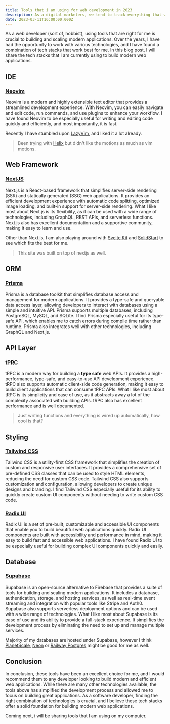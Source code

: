 ```yaml
---
title: Tools that i am using for web development in 2023
description: As a digital marketers, we tend to track everything that we can. From recordings, heatmaps, proprietary trackers, profiling and more! For my job, it's perfect, but personally... I don't like getting tracked in any way.
date: 2023-03-11T16:00:00.000Z
---
```


As a web developer (sort of, hobbist), using tools that are right for me is crucial to building and scaling modern applications. Over the years, I have had the opportunity to work with various technologies, and I have found a combination of tech stacks that work best for me. In this blog post, I will share the tech stacks that I am currently using to build modern web applications.

## IDE

### [Neovim](https://neovim.io/)

Neovim is a modern and highly extensible text editor that provides a streamlined development experience. With Neovim, you can easily navigate and edit code, run commands, and use plugins to enhance your workflow. I have found Neovim to be especially useful for writing and editing code quickly and efficiently, and most importantly, it is fast.

Recently I have stumbled upon [LazyVim](https://www.lazyvim.org/), and liked it a lot already.

> Been trying with [Helix](https://helix-editor.com/) but didn't like the motions as much as vim motions.

## Web Framework

### [NextJS](https://nextjs.org/)

Next.js is a React-based framework that simplifies server-side rendering (SSR) and statically generated (SSG) web applications. It provides an efficient development experience with automatic code splitting, optimized image loading, and built-in support for server-side rendering. What I like most about Next.js is its flexibility, as it can be used with a wide range of technologies, including GraphQL, REST APIs, and serverless functions. Next.js also has excellent documentation and a supportive community, making it easy to learn and use.

Other than Next.js, I am also playing around with [Svelte Kit](https://kit.svelte.dev/) and [SolidStart](https://start.solidjs.com/) to see which fits the best for me.

> This site was built on top of nextjs as well.

## ORM

### [Prisma](https://www.prisma.io/)

Prisma is a database toolkit that simplifies database access and management for modern applications. It provides a type-safe and queryable data access layer, allowing developers to interact with databases using a simple and intuitive API. Prisma supports multiple databases, including PostgreSQL, MySQL, and SQLite. I find Prisma especially useful for its type-safe API, which enables me to catch errors during compile time rather than runtime. Prisma also integrates well with other technologies, including GraphQL and Next.js.

## API Layer

### [tPRC](https://trpc.io/)

tRPC is a modern way for building a **type safe** web APIs. It provides a high-performance, type-safe, and easy-to-use API development experience. tRPC also supports automatic client-side code generation, making it easy to build client applications that can consume tRPC APIs. What I like most about tRPC is its simplicity and ease of use, as it abstracts away a lot of the complexity associated with building APIs. tRPC also has excellent performance and is well documented.

> Just writing functions and everything is wired up automatically, how cool is that?

## Styling

### [Tailwind CSS](https://tailwindcss.com/)

Tailwind CSS is a utility-first CSS framework that simplifies the creation of custom and responsive user interfaces. It provides a comprehensive set of pre-defined CSS classes that can be used to style HTML elements, reducing the need for custom CSS code. Tailwind CSS also supports customization and configuration, allowing developers to create unique designs and branding. I find Tailwind CSS especially useful for its ability to quickly create custom UI components without needing to write custom CSS code.

### [Radix UI](https://www.radix-ui.com/)

Radix UI is a set of pre-built, customizable and accessible UI components that enable you to build beautiful web applications quickly. Radix UI components are built with accessibility and performance in mind, making it easy to build fast and accessible web applications. I have found Radix UI to be especially useful for building complex UI components quickly and easily.

## Database

### [Supabase](https://supabase.com/)

Supabase is an open-source alternative to Firebase that provides a suite of tools for building and scaling modern applications. It includes a database, authentication, storage, and hosting services, as well as real-time event streaming and integration with popular tools like Stripe and Auth0. Supabase also supports serverless deployment options and can be used with a wide range of technologies. What I like most about Supabase is its ease of use and its ability to provide a full-stack experience. It simplifies the development process by eliminating the need to set up and manage multiple services.

Majority of my databases are hosted under Supabase, however I think [PlanetScale](https://planetscale.com/), [Neon](https://neon.tech/) or [Railway Postgres](https://railway.app/) might be good for me as well.

## Conclusion

In conclusion, these tools have been an excellent choice for me, and I would recommend them to any developer looking to build modern and efficient web applications. While there are many other technologies available, the tools above has simplified the development process and allowed me to focus on building great applications. As a software developer, finding the right combination of technologies is crucial, and I believe these tech stacks offer a solid foundation for building modern web applications.

Coming next, i will be sharing tools that I am using on my computer.
